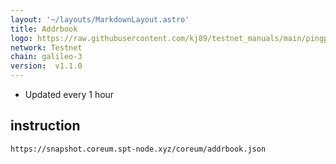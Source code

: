 ```yaml
---
layout: '~/layouts/MarkdownLayout.astro'
title: Addrbook
logo: https://raw.githubusercontent.com/kj89/testnet_manuals/main/pingpub/logos/andromeda.png
network: Testnet
chain: galileo-3
version:  v1.1.0
---
```

- Updated every 1 hour

## instruction

```
https://snapshot.coreum.spt-node.xyz/coreum/addrbook.json
```
